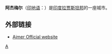 {{Infobox Settlement
| name = 阿杰梅尔<br />अजमेर
| image_skyline = 
| imagesize = 
| image_caption = 
| image_flag = 
| image_shield = 
| pushpin_map = India
| pushpin_label_position = bottom
| subdivision_type = 国家
| subdivision_name = {{IND}}
| subdivision_type1 = [[印度行政区划|邦]]
| subdivision_name1 = [[拉贾斯坦邦|拉贾斯坦邦]]
| elevation_m = 486
| elevation_ft = 
| area_total_km2 = 
| population_as_of = 2001年
| population_total = 485197
| population_density_km2 = 
| timezone = [[印度标准时间|IST]]
| utc_offset = +5:30
| timezone_DST = 
| utc_offset_DST = 
| latd = 26
| latm = 16
| lats =12
| latNS = N
| longd = 74
| longm = 25
| longs =12
| longEW = E
| postal_code_type = 邮政编码
| postal_code = 
| website =  
}}
'''阿杰梅尔'''（[[印地语|印地语]]：'''{{lang|hi|अजमेर}}'''）是[[印度|印度]][[拉贾斯坦邦|拉贾斯坦邦]]的一座城市。

== 外部链接 ==

* [https://web.archive.org/web/20120321063515/http://ajmer.nic.in/ Ajmer Official website]

{{India-stub}}

[[Category:拉贾斯坦邦城镇|A]]